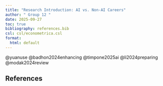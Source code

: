 ```yaml
---
title: "Research Introduction: AI vs. Non-AI Careers"
author: " Group 12 "
date: 2025-09-27
toc: true
bibliography: references.bib
csl: csl/econometrica.csl
format:
  html: default
---
```

@yuanuse
@badhon2024enhancing
@timpone2025ai
@li2024preparing
@modak2024review

## References
